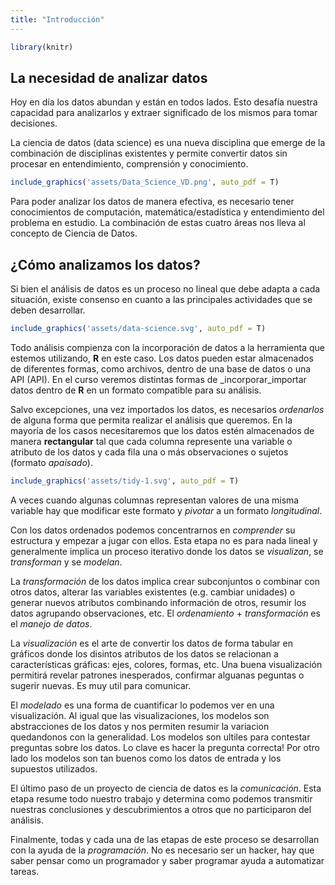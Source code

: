 ```yaml
---
title: "Introducción"
---
```


```r
library(knitr)
```


## La necesidad de analizar datos

Hoy en día los datos abundan y están en todos lados. Esto desafía nuestra capacidad para analizarlos y extraer significado de los mismos para tomar decisiones.

La ciencia de datos (data science) es una nueva disciplina que emerge de la combinación de disciplinas existentes y permite convertir datos sin procesar en entendimiento, comprensión y conocimiento. 

```r
include_graphics('assets/Data_Science_VD.png', auto_pdf = T)
```

Para poder analizar los datos de manera efectiva, es necesario tener conocimientos de computación, matemática/estadística y entendimiento del problema en estudio. La combinación de estas cuatro áreas nos lleva al concepto de Ciencia de Datos.

## ¿Cómo analizamos los datos?

Si bien el análisis de datos es un proceso no lineal que debe adapta a cada situación, existe consenso en cuanto a las principales actividades que se deben desarrollar.

```r
include_graphics('assets/data-science.svg', auto_pdf = T)
```

Todo análisis compienza con la incorporación de datos a la herramienta que estemos utilizando, **R** en este caso. Los datos pueden estar almacenados de diferentes formas, como archivos, dentro de una base de datos o una API (API). En el curso veremos distintas formas de _incorporar_importar datos dentro de **R** en un formato compatible para su análisis.

Salvo excepciones, una vez importados los datos, es necesarios _ordenarlos_ de alguna forma que permita realizar el análisis que queremos. En la mayoría de los casos necesitaremos que los datos estén almacenados de manera **rectangular** tal que cada columna represente una variable o atributo de los datos y cada fila una o más observaciones o sujetos (formato _apaisado_).

```r
include_graphics('assets/tidy-1.svg', auto_pdf = T)
```

A veces cuando algunas columnas representan valores de una misma variable hay que modificar este formato y _pivotar_ a un formato _longitudinal_. 

Con los datos ordenados podemos concentrarnos en _comprender_ su estructura y empezar a jugar con ellos. Esta etapa no es para nada lineal y generalmente implica un proceso iterativo donde los datos se _visualizan_, se _transforman_ y se _modelan_.

La _transformación_  de los datos implica crear subconjuntos o combinar con otros datos, alterar las variables existentes (e.g. cambiar unidades) o generar nuevos atributos combinando información de otros, resumir los datos agrupando observaciones, etc. El _ordenamiento_ + _transformación_ es el _manejo de datos_.

La _visualización_ es el arte de convertir los datos de forma tabular en gráficos donde los disintos atributos de los datos se relacionan a características gráficas: ejes, colores, formas, etc. Una buena visualización permitirá revelar patrones inesperados, confirmar alguanas peguntas o sugerir nuevas. Es muy util para comunicar.

El _modelado_ es una forma de cuantificar lo podemos ver en una visualización. Al igual que las visualizaciones, los modelos son abstracciones de los datos y nos permiten resumir la variacion quedandonos con la generalidad. Los modelos son ultiles para contestar preguntas sobre los datos. Lo clave es hacer la pregunta correcta! Por otro lado los modelos son tan buenos como los datos de entrada y los supuestos utilizados.

El último paso de un proyecto de ciencia de datos es la _comunicación_. Esta etapa resume todo nuestro trabajo y determina como podemos transmitir nuestras conclusiones y descubrimientos a otros que no participaron del análisis.

Finalmente, todas y cada una de las etapas de este proceso se desarrollan con la ayuda de la _programación_. No es necesario ser un hacker, hay que saber pensar como un programador y saber programar ayuda a automatizar tareas.

